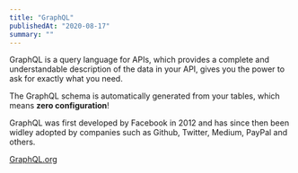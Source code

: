 ```yaml
---
title: "GraphQL"
publishedAt: "2020-08-17"
summary: ""
---
```


GraphQL is a query language for APIs, which provides a complete and understandable description of the data in your API, gives you the power to ask for exactly what you need.

The GraphQL schema is automatically generated from your tables, which means **zero configuration**!

GraphQL was first developed by Facebook in 2012 and has since then been widley adopted by companies such as Github, Twitter, Medium, PayPal and others.

[GraphQL.org](http://graphql.org/)
